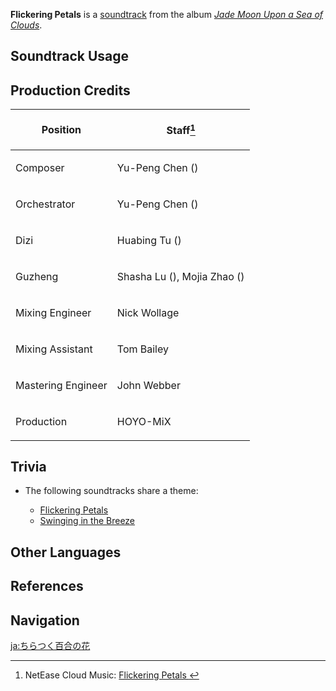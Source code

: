 {{Soundtrack Infobox
|image          = Jade Moon Upon a Sea of Clouds.png
|album          = Jade Moon Upon a Sea of Clouds
|disc           = 2
|number         = 56
|featured       =
|featured2      =
|featured3      =
|featured_disc  =
|featured_disc2 =
|featured_disc3 =
|youtube_id     = Ty0rDWq2Bm8
|spotify_id     = 13EOLLe5BZMrb6lZY0xRIt
|previous       = Secluded Sanctuary
|next           = Swinging in the Breeze
}}
'''Flickering Petals''' is a [[soundtrack]] from the album ''[[Jade Moon Upon a Sea of Clouds]]''.

==Soundtrack Usage==
{{Soundtrack Usage
|location = Sea of Clouds//clear sky;;Lisha//clear sky
}}

==Production Credits==
{| class="wikitable"
! Position
! Staff<ref>NetEase Cloud Music: [https://music.163.com/#/song?id=1492276646 Flickering Petals {{zh|浮影掠光映百合}}]</ref>
|-
! Composer
| Yu-Peng Chen ({{zh|陈致逸}})
|-
! Orchestrator
| Yu-Peng Chen ({{zh|陈致逸}})
|-
! Dizi
| Huabing Tu ({{zh|屠化冰}})
|-
! Guzheng
| Shasha Lu ({{zh|陆莎莎}}), Mojia Zhao ({{zh|赵墨佳}})
|-
! Mixing Engineer
| Nick Wollage
|-
! Mixing Assistant
| Tom Bailey
|-
! Mastering Engineer
| John Webber
|-
! Production
| HOYO-MiX
|}

==Trivia==
* <section begin="FlickeringPetalsTheme" />The following soundtracks share a theme:
** [[Flickering Petals]]
** [[Swinging in the Breeze]] <section end="FlickeringPetalsTheme" />

==Other Languages==
{{Other Languages
|en      = Flickering Petals
|zhs     = 浮影掠光映百合
|zhs_rm  = Fúyǐng Lüè Guāng Yìng Bǎihé
|zht     = 浮影掠光映百合
|zht_rm  = Fúyǐng Lüè Guāng Yìng Bǎihé
|zh_tl   = 
|ja      = ちらつく百合の花
|ja_rm   = Uchitsuku Yuri no Hana
|ja_tl   = Flickering Lily Flowers
}}

==References==
{{Reflist}}

==Navigation==
{{Soundtrack Navbox|Jade Moon Upon a Sea of Clouds}}

[[ja:ちらつく百合の花]]